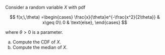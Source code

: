 Consider a random variable $X$ with pdf

$$
f(x;\,\theta) =\begin{cases}
\frac{x}{\theta}e^{-\frac{x^2}{2\theta}} & x\geq 0\\
0 & \text{else},
\end{cases}
$$

where $\theta >0$ is a parameter.

a.  Compute the CDF of $X$.
b.  Compute the median of $X$.
